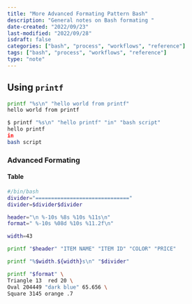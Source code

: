 ```yaml
---
title: "More Advanced Formating Pattern Bash"
description: "General notes on Bash formating "
date-created: "2022/09/23"
last-modified: "2022/09/28"
isdraft: false
categories: ["bash", "process", "workflows", "reference"]
tags: ["bash", "process", "workflows", "reference"]
type: "note"
---
```


## Using `printf`

```zsh
printf "%s\n" "hello world from printf"
hello world from printf
```

```sh
$ printf "%s\n" "hello printf" "in" "bash script"
hello printf
in
bash script
```

### Advanced Formating

#### Table

```sh:title=table.sh
#/bin/bash
divider="=============================="
divider=$divider$divider

header="\n %-10s %8s %10s %11s\n"
format=" %-10s %08d %10s %11.2f\n"

width=43

printf "$header" "ITEM NAME" "ITEM ID" "COLOR" "PRICE"

printf "%$width.${width}s\n" "$divider"

printf "$format" \
Triangle 13  red 20 \
Oval 204449 "dark blue" 65.656 \
Square 3145 orange .7
```
